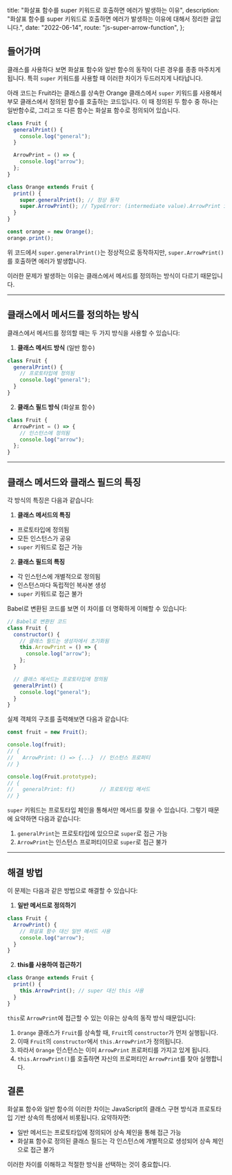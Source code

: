 
  title: "화살표 함수를 super 키워드로 호출하면 에러가 발생하는 이유",
  description:
    "화살표 함수를 super 키워드로 호출하면 에러가 발생하는 이유에 대해서 정리한 글입니다.",
  date: "2022-06-14",
  route: "js-super-arrow-function",
};

<Meta metadata={metadata} />

## 들어가며

클래스를 사용하다 보면 화살표 함수와 일반 함수의 동작이 다른 경우를 종종 마주치게 됩니다. 특히 `super` 키워드를 사용할 때 이러한 차이가 두드러지게 나타납니다.

아래 코드는 Fruit라는 클래스를 상속한 Orange 클래스에서 `super` 키워드를 사용해서 부모 클래스에서 정의된 함수를 호출하는 코드입니다.
이 때 정의된 두 함수 중 하나는 일반함수로, 그리고 또 다른 함수는 화살표 함수로 정의되어 있습니다.

```js
class Fruit {
  generalPrint() {
    console.log("general");
  }

  ArrowPrint = () => {
    console.log("arrow");
  };
}

class Orange extends Fruit {
  print() {
    super.generalPrint(); // 정상 동작
    super.ArrowPrint(); // TypeError: (intermediate value).ArrowPrint is not a function
  }
}

const orange = new Orange();
orange.print();
```

위 코드에서 `super.generalPrint()`는 정상적으로 동작하지만, `super.ArrowPrint()`를 호출하면 에러가 발생합니다.

이러한 문제가 발생하는 이유는 클래스에서 메서드를 정의하는 방식이 다르기 때문입니다.

---

## 클래스에서 메서드를 정의하는 방식

클래스에서 메서드를 정의할 때는 두 가지 방식을 사용할 수 있습니다:

1. **클래스 메서드 방식** (일반 함수)

```js
class Fruit {
  generalPrint() {
    // 프로토타입에 정의됨
    console.log("general");
  }
}
```

2. **클래스 필드 방식** (화살표 함수)

```js
class Fruit {
  ArrowPrint = () => {
    // 인스턴스에 정의됨
    console.log("arrow");
  };
}
```

---

## 클래스 메서드와 클래스 필드의 특징

각 방식의 특징은 다음과 같습니다:

1. **클래스 메서드의 특징**

- 프로토타입에 정의됨
- 모든 인스턴스가 공유
- `super` 키워드로 접근 가능

2. **클래스 필드의 특징**

- 각 인스턴스에 개별적으로 정의됨
- 인스턴스마다 독립적인 복사본 생성
- `super` 키워드로 접근 불가

Babel로 변환된 코드를 보면 이 차이를 더 명확하게 이해할 수 있습니다:

```js
// Babel로 변환된 코드
class Fruit {
  constructor() {
    // 클래스 필드는 생성자에서 초기화됨
    this.ArrowPrint = () => {
      console.log("arrow");
    };
  }

  // 클래스 메서드는 프로토타입에 정의됨
  generalPrint() {
    console.log("general");
  }
}
```

실제 객체의 구조를 출력해보면 다음과 같습니다:

```js
const fruit = new Fruit();

console.log(fruit);
// {
//   ArrowPrint: () => {...}  // 인스턴스 프로퍼티
// }

console.log(Fruit.prototype);
// {
//   generalPrint: f()        // 프로토타입 메서드
// }
```

`super` 키워드는 프로토타입 체인을 통해서만 메서드를 찾을 수 있습니다.
그렇기 때문에 요약하면 다음과 같습니다:

1. `generalPrint`는 프로토타입에 있으므로 `super`로 접근 가능
2. `ArrowPrint`는 인스턴스 프로퍼티이므로 `super`로 접근 불가

---

## 해결 방법

이 문제는 다음과 같은 방법으로 해결할 수 있습니다:

1. **일반 메서드로 정의하기**

```js
class Fruit {
  ArrowPrint() {
    // 화살표 함수 대신 일반 메서드 사용
    console.log("arrow");
  }
}
```

2. **this를 사용하여 접근하기**

```js
class Orange extends Fruit {
  print() {
    this.ArrowPrint(); // super 대신 this 사용
  }
}
```

`this`로 `ArrowPrint`에 접근할 수 있는 이유는 상속의 동작 방식 때문입니다:

1. `Orange` 클래스가 `Fruit`를 상속할 때, `Fruit`의 `constructor`가 먼저 실행됩니다.
2. 이때 `Fruit`의 `constructor`에서 `this.ArrowPrint`가 정의됩니다.
3. 따라서 `Orange` 인스턴스는 이미 `ArrowPrint` 프로퍼티를 가지고 있게 됩니다.
4. `this.ArrowPrint()`를 호출하면 자신의 프로퍼티인 `ArrowPrint`를 찾아 실행합니다.

## 결론

화살표 함수와 일반 함수의 이러한 차이는 JavaScript의 클래스 구현 방식과 프로토타입 기반 상속의 특성에서 비롯됩니다. 요약하자면:

- 일반 메서드는 프로토타입에 정의되어 상속 체인을 통해 접근 가능
- 화살표 함수로 정의된 클래스 필드는 각 인스턴스에 개별적으로 생성되어 상속 체인으로 접근 불가

이러한 차이를 이해하고 적절한 방식을 선택하는 것이 중요합니다.

